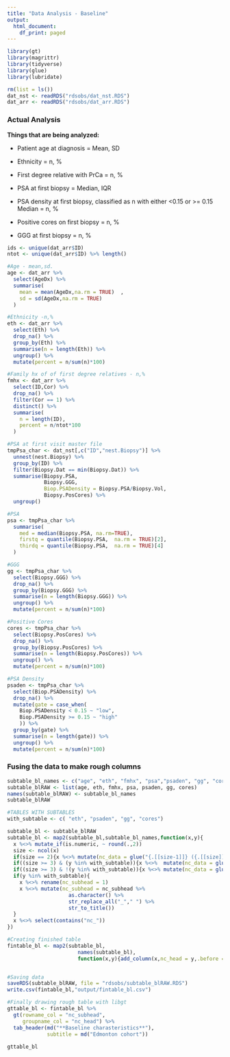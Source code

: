 ```yaml
---
title: "Data Analysis - Baseline"
output:
  html_document:
    df_print: paged
---
```


```r
library(gt)
library(magrittr)
library(tidyverse)
library(glue)
library(lubridate)
```

```r
rm(list = ls())
dat_nst <- readRDS("rdsobs/dat_nst.RDS")
dat_arr <- readRDS("rdsobs/dat_arr.RDS")
```

### Actual Analysis

**Things that are being analyzed:**

-   Patient age at diagnosis = Mean, SD

-   Ethnicity = n, %

-   First degree relative with PrCa = n, %

-   PSA at first biopsy = Median, IQR

-   PSA density at first biopsy, classified as n with either \<0.15 or \>= 0.15 Median = n, %

-   Positive cores on first biopsy = n, %

-   GGG at first biopsy = n, %

```r
ids <- unique(dat_arr$ID)
ntot <- unique(dat_arr$ID) %>% length()

#Age - mean,sd.
age <- dat_arr %>% 
  select(AgeDx) %>% 
  summarise(
    mean = mean(AgeDx,na.rm = TRUE)  ,
    sd = sd(AgeDx,na.rm = TRUE)  
  ) 

#Ethnicity -n,%
eth <- dat_arr %>% 
  select(Eth) %>%
  drop_na() %>% 
  group_by(Eth) %>% 
  summarise(n = length(Eth)) %>% 
  ungroup() %>% 
  mutate(percent = n/sum(n)*100)

#Family hx of of first degree relatives - n,%
fmhx <- dat_arr %>% 
  select(ID,Cor) %>% 
  drop_na() %>%
  filter(Cor == 1) %>% 
  distinct() %>% 
  summarise(
    n = length(ID),
    percent = n/ntot*100  
  ) 

#PSA at first visit master file
tmpPsa_char <- dat_nst[,c("ID","nest.Biopsy")] %>% 
  unnest(nest.Biopsy) %>% 
  group_by(ID) %>% 
  filter(Biopsy.Dat == min(Biopsy.Dat)) %>% 
  summarise(Biopsy.PSA,
            Biopsy.GGG,
            Biop.PSADensity = Biopsy.PSA/Biopsy.Vol,
            Biopsy.PosCores) %>% 
  ungroup() 

#PSA 
psa <- tmpPsa_char %>% 
  summarise(
    med = median(Biopsy.PSA, na.rm=TRUE),
    firstq = quantile(Biopsy.PSA,  na.rm = TRUE)[2],
    thirdq = quantile(Biopsy.PSA,  na.rm = TRUE)[4] 
  ) 

#GGG
gg <- tmpPsa_char %>% 
  select(Biopsy.GGG) %>% 
  drop_na() %>% 
  group_by(Biopsy.GGG) %>% 
  summarise(n = length(Biopsy.GGG)) %>% 
  ungroup() %>% 
  mutate(percent = n/sum(n)*100)

#Positive Cores
cores <- tmpPsa_char %>% 
  select(Biopsy.PosCores) %>% 
  drop_na() %>% 
  group_by(Biopsy.PosCores) %>% 
  summarise(n = length(Biopsy.PosCores)) %>% 
  ungroup() %>% 
  mutate(percent = n/sum(n)*100)

#PSA Density
psaden <- tmpPsa_char %>% 
  select(Biop.PSADensity) %>% 
  drop_na() %>% 
  mutate(gate = case_when(
    Biop.PSADensity < 0.15 ~ "low",
    Biop.PSADensity >= 0.15 ~ "high"
    )) %>% 
  group_by(gate) %>% 
  summarise(n = length(gate)) %>% 
  ungroup() %>% 
  mutate(percent = n/sum(n)*100)

```

### Fusing the data to make rough columns

```r
subtable_bl_names <- c("age", "eth", "fmhx", "psa","psaden", "gg", "cores")
subtable_blRAW <- list(age, eth, fmhx, psa, psaden, gg, cores)
names(subtable_blRAW) <- subtable_bl_names
subtable_blRAW

#TABLES WITH SUBTABLES
with_subtable <- c( "eth", "psaden", "gg", "cores")

subtable_bl <- subtable_blRAW
subtable_bl <- map2(subtable_bl,subtable_bl_names,function(x,y){
  x %<>% mutate_if(is.numeric, ~ round(.,2))
  size <- ncol(x)
  if(size == 2){x %<>% mutate(nc_data = glue("{.[[size-1]]} ({.[[size]]})"))}
  if((size >= 3) & (y %in% with_subtable)){x %<>%  mutate(nc_data = glue("{.[[size-1]]} ({.[[size]]})"))}
  if((size >= 3) & !(y %in% with_subtable)){x %<>% mutate(nc_data = glue("{.[[size-2]]} ({.[[size-1]]} - {.[[size]]})"))}
  if(y %in% with_subtable){
    x %<>% rename(nc_subhead = 1)
    x %<>% mutate(nc_subhead = nc_subhead %>% 
                    as.character() %>% 
                    str_replace_all("_"," ") %>% 
                    str_to_title())
  }
  x %<>% select(contains("nc_"))
}) 

#Creating finished table
fintable_bl <- map2(subtable_bl,
                       names(subtable_bl),
                       function(x,y){add_column(x,nc_head = y,.before = 1)}) %>% bind_rows()


#Saving data
saveRDS(subtable_blRAW, file = "rdsobs/subtable_blRAW.RDS")
write.csv(fintable_bl,"output/fintable_bl.csv")
```

```r
#Finally drawing rough table with libgt
gttable_bl <- fintable_bl %>%
  gt(rowname_col = "nc_subhead",
     groupname_col = "nc_head") %>% 
  tab_header(md("**Baseline charasteristics**"),
             subtitle = md("Edmonton cohort"))
  
gttable_bl

```
